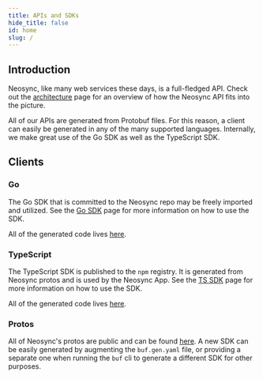 ```yaml
---
title: APIs and SDKs
hide_title: false
id: home
slug: /
---
```


## Introduction

Neosync, like many web services these days, is a full-fledged API. Check out the [architecture](/platform) page for an overview of how the Neosync API fits into the picture.

All of our APIs are generated from Protobuf files. For this reason, a client can easily be generated in any of the many supported languages.
Internally, we make great use of the Go SDK as well as the TypeScript SDK.

## Clients

### Go

The Go SDK that is committed to the Neosync repo may be freely imported and utilized.
See the [Go SDK](./go.mdx) page for more information on how to use the SDK.

All of the generated code lives [here](https://github.com/nucleuscloud/neosync/tree/main/backend/gen/go/protos/mgmt/v1alpha1).

### TypeScript

The TypeScript SDK is published to the `npm` registry. It is generated from Neosync protos and is used by the Neosync App.
See the [TS SDK](./typescript.mdx) page for more information on how to use the SDK.

All of the generated code lives [here](https://github.com/nucleuscloud/neosync/tree/main/frontend/packages/sdk).

### Protos

All of Neosync's protos are public and can be found [here](https://github.com/nucleuscloud/neosync/tree/main/backend/protos).
A new SDK can be easily generated by augmenting the `buf.gen.yaml` file, or providing a separate one when running the `buf` cli to generate a different SDK for other purposes.
